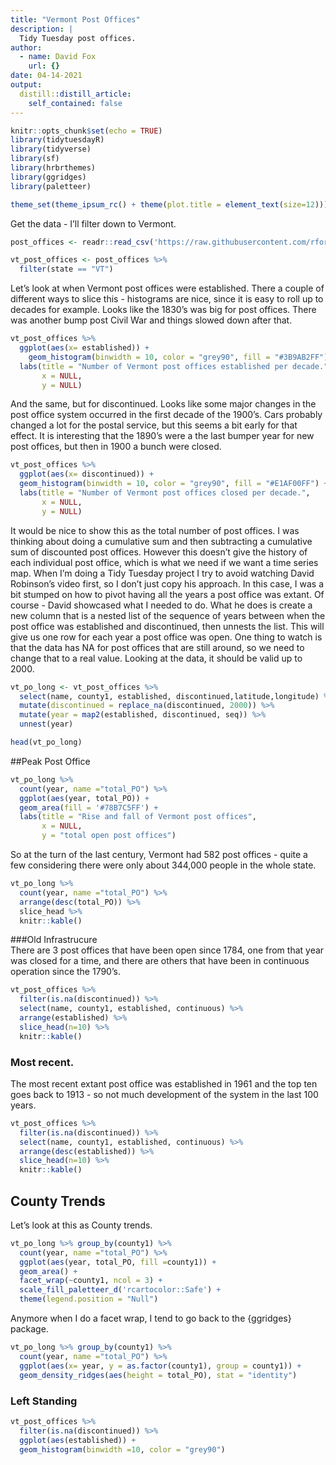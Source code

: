 ```yaml
---
title: "Vermont Post Offices"
description: |
  Tidy Tuesday post offices.
author:
  - name: David Fox
    url: {}
date: 04-14-2021
output:
  distill::distill_article:
    self_contained: false
---
```


```r
knitr::opts_chunk$set(echo = TRUE)
library(tidytuesdayR)
library(tidyverse)
library(sf)
library(hrbrthemes)
library(ggridges)
library(paletteer)

theme_set(theme_ipsum_rc() + theme(plot.title = element_text(size=12)))

```

Get the data - I'll filter down to Vermont.

```r
post_offices <- readr::read_csv('https://raw.githubusercontent.com/rfordatascience/tidytuesday/master/data/2021/2021-04-13/post_offices.csv')

vt_post_offices <- post_offices %>% 
  filter(state == "VT")
```

Let's look at when Vermont post offices were established.  There a couple of different ways to slice this - histograms are nice, since it is easy to roll up to decades for example. Looks like the 1830's was big for post offices. There was another bump post Civil War and things slowed down after that.

```r
vt_post_offices %>%
  ggplot(aes(x= established)) +
    geom_histogram(binwidth = 10, color = "grey90", fill = "#3B9AB2FF") +
  labs(title = "Number of Vermont post offices established per decade.",
       x = NULL,
       y = NULL)
```

And the same, but for discontinued. Looks like some major changes in the post office system occurred in the first decade of the 1900's. Cars probably changed a lot for the postal service, but this seems a bit early for that effect. It is interesting that the 1890's were a the last bumper year for new post offices, but then in 1900 a bunch were closed.

```r
vt_post_offices %>%
  ggplot(aes(x= discontinued)) +
  geom_histogram(binwidth = 10, color = "grey90", fill = "#E1AF00FF") +
  labs(title = "Number of Vermont post offices closed per decade.",
       x = NULL,
       y = NULL)
```
It would be nice to show this as the total number of post offices. I was thinking about doing a cumulative sum and then subtracting a cumulative sum of discounted post offices. However this doesn't give the history of each individual post office, which is what we need if we want a time series map. When I'm doing a Tidy Tuesday project I try to avoid watching David Robinson's video first, so I don't just copy his approach.  In this case, I was a bit stumped on how to pivot having all the years a post office was extant. Of course - David showcased what I needed to do. What he does is create a new column that is a nested list of the sequence of years between when the post office was established and discontinued, then unnests the list. This will give us one row for each year a post office was open. One thing to watch is that the data has NA for post offices that are still around, so we need to change that to a real value. Looking at the data, it should be valid up to 2000.  
```r
vt_po_long <- vt_post_offices %>% 
  select(name, county1, established, discontinued,latitude,longitude) %>% 
  mutate(discontinued = replace_na(discontinued, 2000)) %>% 
  mutate(year = map2(established, discontinued, seq)) %>% 
  unnest(year)

head(vt_po_long)
```
##Peak Post Office
```r
vt_po_long %>%
  count(year, name ="total_PO") %>% 
  ggplot(aes(year, total_PO)) +
  geom_area(fill = '#78B7C5FF') +
  labs(title = "Rise and fall of Vermont post offices",
       x = NULL, 
       y = "total open post offices")
```
So at the turn of the last century, Vermont had 582 post offices - quite a few considering there were only about 344,000 people in the whole state.

```r
vt_po_long %>%
  count(year, name ="total_PO") %>%
  arrange(desc(total_PO)) %>% 
  slice_head %>% 
  knitr::kable()

```
###Old Infrastrucure  
There are 3 post offices that have been open since 1784, one from that year was closed for a time, and there are others that have been in continuous operation since the 1790's.
```r
vt_post_offices %>% 
  filter(is.na(discontinued)) %>% 
  select(name, county1, established, continuous) %>% 
  arrange(established) %>% 
  slice_head(n=10) %>% 
  knitr::kable()
```
### Most recent.  

The most recent extant post office was established in 1961 and the top ten goes back to 1913 - so not much development of the system in the last 100 years.
```r
vt_post_offices %>% 
  filter(is.na(discontinued)) %>% 
  select(name, county1, established, continuous) %>% 
  arrange(desc(established)) %>% 
  slice_head(n=10) %>% 
  knitr::kable()
```
## County Trends  
Let's look at this as County trends.
```r
vt_po_long %>% group_by(county1) %>% 
  count(year, name ="total_PO") %>% 
  ggplot(aes(year, total_PO, fill =county1)) +
  geom_area() +
  facet_wrap(~county1, ncol = 3) +
  scale_fill_paletteer_d('rcartocolor::Safe') +
  theme(legend.position = "Null")
```

Anymore when I do a facet wrap, I tend to go back to the {ggridges} package.
```r
vt_po_long %>% group_by(county1) %>% 
  count(year, name ="total_PO") %>%
  ggplot(aes(x= year, y = as.factor(county1), group = county1)) +
  geom_density_ridges(aes(height = total_PO), stat = "identity")
```


### Left Standing
```r
vt_post_offices %>% 
  filter(is.na(discontinued)) %>% 
  ggplot(aes(established)) +
  geom_histogram(binwidth =10, color = "grey90")
```

